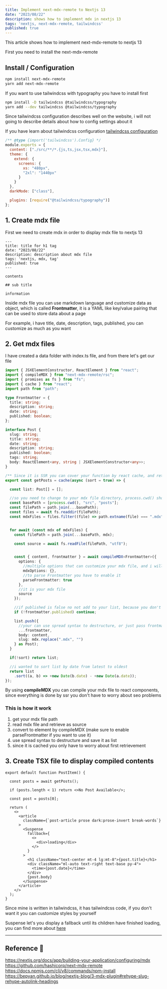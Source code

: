 ```yaml
---
title: Implement next-mdx-remote to Nextjs 13 
date: "2023/08/22"
description: shows how to implement mdx in nextjs 13
tags: 'nextjs, next-mdx-remote, tailwindcss'
published: true
---
```


This article shows how to implement next-mdx-remote to nextjs 13

First you need to install the next-mdx-remote

## Install / Configuration

```bash
npm install next-mdx-remote
yarn add next-mdx-remote
```


If you want to use tailwindcss with typography you have to install first

```bash
npm install -D tailwindcss @tailwindcss/typography
yarn add --dev tailwindcss @tailwindcss/typography
```


Since tailwindcss configuration describes well on the website, i will not going to describe details about how to config settings about it

If you have learn about tailwindcss configuration [tailwindcss configuration](https://tailwindcss.com/docs/installation)

```js:tailwind.config.js js showLineNumbers
/** @type {import('tailwindcss').Config} */
module.exports = {
  content: ["./src/**/*.{js,ts,jsx,tsx,mdx}"],
  theme: {
    extend: {
      screens: {
        xs: "480px",
        "2xl": "1440px"
      }
    }
  },
  darkMode: ["class"],

  plugins: [require("@tailwindcss/typography")]
};
```

## 1. Create mdx file

First we need to create mdx in order to display mdx file to nextjs 13

```markdown:sample.mdx showLineNumbers
---
title: title for h1 tag
date: "2023/08/22"
description: description about mdx file
tags: 'nextjs, mdx, tag'
published: true
---

contents

## sub title

information

```

Inside mdx file you can use markdown language and customize data as object, which is called **Frontmatter**, it is a YAML like key/value pairing that can be used to store data about a page

For example, i have title, date, description, tags, published, you can customize as much as you want


## 2. Get mdx files

I have created a data folder with index.ts file, and from there let's get our file


```ts:index.ts showLineNumbers
import { JSXElementConstructor, ReactElement } from "react";
import { compileMDX } from "next-mdx-remote/rsc";
import { promises as fs } from "fs";
import { cache } from "react";
import path from "path";

type Frontmatter = {
  title: string;
  description: string;
  date: string;
  published: boolean;
};

interface Post {
  slug: string;
  title: string;
  date: string;
  description: string;
  published: boolean;
  tags: string;
  body: ReactElement<any, string | JSXElementConstructor<any>>;
}

/** Since it is SSR you can cover your function by react cache, and retrieve later on*/
export const getPosts = cache(async (sort = true) => {

  const list: Post[] = [];

  //so you need to change to your mdx file directory, process.cwd() shows your root directory
  const basePath = [process.cwd(), "src", "posts"];
  const filePath = path.join(...basePath);
  const files = await fs.readdir(filePath);
  const mdxFiles = files.filter((file) => path.extname(file) === ".mdx");


  for await (const mdx of mdxFiles) {
    const filePath = path.join(...basePath, mdx);

    const source = await fs.readFile(filePath, "utf8");


    const { content, frontmatter } = await compileMDX<Frontmatter>({
      options: {
        //multiple options that can customize your mdx file, and i will talk about it later
        mdxOptions: {},
        //to parse Frontmatter you have to enable it
        parseFrontmatter: true
      },
      //it is your mdx file
      source
    });

    //if published is false no not add to your list, because you don't want to display unfinished post to readers
    if (!frontmatter.published) continue;

    list.push({
      //your can use spread syntax to destructure, or just pass frontmatter as you like
      ...frontmatter,
      body: content,
      slug: mdx.replace(".mdx", "")
    } as Post);
  }

  if(!sort) return list;

  //i wanted to sort list by date from latest to oldest
  return list
    .sort((a, b) => +new Date(b.date) - +new Date(a.date));
});
```

By using **compileMDX** you can compile your mdx file to react components, since everything is done by ssr you don't have to worry about seo problems

### This is how it work

1. get your mdx file path
2. read mdx file and retrieve as source
3. convert to element by compileMDX (make sure to enable parseFrontmatter if you want to use it)
4. use spread syntax to destructure and save it as list
5. since it is cached you only have to worry about first retrievement

## 3. Create TSX file to display compiled contents


```tsx:post-item.tsx showLineNumbers
export default function PostItem() {

  const posts = await getPosts();

  if (posts.length < 1) return <>No Post Available</>;

  const post = posts[0];

  return (
    <>
      <article
        className={`post-article prose dark:prose-invert break-words`}
      >
        <Suspense
          fallback={
            <>
              <div>loading</div>
            </>
          }
        >
          <h1 className="text-center mt-4 lg:mt-8">{post.title}</h1>
          <div className="ml-auto text-right text-base py-4">
            <time>{post.date}</time>
          </div>
          {post.body}
        </Suspense>
      </article>
    </>
  );
}
```

Since mine is written in tailwindcss, it has tailwindcss code, if you don't want it you can customize styles by yourself

Suspense let's you display a fallback until its children have finished loading, you can find more about [here](https://react.dev/reference/react/Suspense)

<hr />

## Reference 🔗

https://nextjs.org/docs/app/building-your-application/configuring/mdx<br/>
https://github.com/hashicorp/next-mdx-remote<br/>
https://docs.npmjs.com/cli/v8/commands/npm-install<br/>
https://bepyan.github.io/blog/nextjs-blog/3-mdx-plugin#rehype-slug-rehype-autolink-headings<br/>
